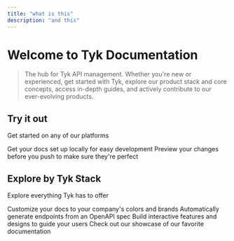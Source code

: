 ```yaml
---
title: "what is this"
description: "and this"
---
```


# Welcome to **Tyk Documentation**

> The hub for Tyk API management. Whether you're new or experienced, get started with Tyk, explore our product stack and core concepts, access in-depth guides, and actively contribute to our ever-evolving products.

## **Try it out**

Get started on any of our platforms

<CardGroup cols={2}>
  <Card title="Schedule your guided evaluation" icon="calendar-days" iconType="regular" color="#8430cd" href="https://tyk.io/guided-evaluation/" img="img/home-page-review-icon.svg" cta="Get in touch">
    Get your docs set up locally for easy development
  </Card>
  <Card title="Preview Changes" icon="alarm-clock" iconType="brands" color="#8438fa" href="https://tyk.io/sign-up/" img="img/home_page_free_trial_icon.svg" cta="Start trial">
    Preview your changes before you push to make sure they're perfect
  </Card>
</CardGroup>

## **Explore by Tyk Stack**

Explore everything Tyk has to offer

<CardGroup cols={2}>
  <Card title="Tyk Gateway (open source" icon="alien" color="#47c539" horizontal href="https://tyk.io/docs/tyk-oss-gateway/">
    Customize your docs to your company's colors and brands
  </Card>
  <Card title="Reference APIs" icon="code" horizontal href="https://mintlify.com/docs/api-playground/openapi">
    Automatically generate endpoints from an OpenAPI spec
  </Card>
  <Card title="Add Components" icon="screwdriver-wrench" horizontal href="https://mintlify.com/docs/components/accordion">
    Build interactive features and designs to guide your users
  </Card>
  <Card title="Get Inspiration" icon="stars" horizontal href="https://mintlify.com/customers">
    Check out our showcase of our favorite documentation
  </Card>
</CardGroup>